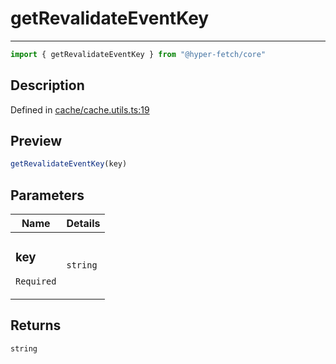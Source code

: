 

# getRevalidateEventKey

<div class="api-docs__separator" data-reactroot="">

---

</div><div class="api-docs__import" data-reactroot="">

```ts
import { getRevalidateEventKey } from "@hyper-fetch/core"
```

</div><div class="api-docs__section">

## Description

</div><div class="api-docs__description"><span class="api-docs__do-not-parse">



</span></div><p class="api-docs__definition">

Defined in [cache/cache.utils.ts:19](https://github.com/BetterTyped/hyper-fetch/blob/aff5c35a/packages/core/src/cache/cache.utils.ts#L19)

</p><div class="api-docs__section">

## Preview

</div><div class="api-docs__preview fn">

```ts
getRevalidateEventKey(key)
```

</div><div class="api-docs__section">

## Parameters

</div><div class="api-docs__parameters"><table><thead><tr><th>Name</th><th>Details</th></tr></thead><tbody><tr param-data="key"><td class="api-docs__param-name required">

### key 

`Required`

</td><td class="api-docs__param-type">

`string`

</td></tr></tbody></table></div><div class="api-docs__section">

## Returns

</div><div class="api-docs__returns">

```ts
string
```

</div>